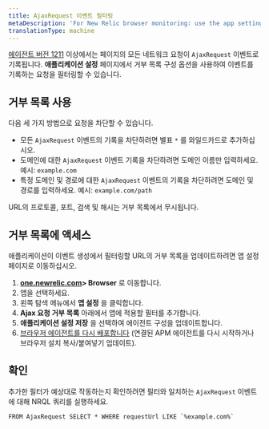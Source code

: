 ```yaml
---
title: AjaxRequest 이벤트 필터링
metaDescription: 'For New Relic browser monitoring: use the app settings page to filter which network calls are recorded as AjaxRequest events.'
translationType: machine
---
```


[에이전트 버전 1211](https://docs.newrelic.com/docs/release-notes/new-relic-browser-release-notes/browser-agent-release-notes/) 이상에서는 페이지의 모든 네트워크 요청이 `AjaxRequest` 이벤트로 기록됩니다. **애플리케이션 설정** 페이지에서 거부 목록 구성 옵션을 사용하여 이벤트를 기록하는 요청을 필터링할 수 있습니다.

## 거부 목록 사용

다음 세 가지 방법으로 요청을 차단할 수 있습니다.

* 모든 `AjaxRequest` 이벤트의 기록을 차단하려면 별표 `*` 를 와일드카드로 추가하십시오.
* 도메인에 대한 `AjaxRequest` 이벤트 기록을 차단하려면 도메인 이름만 입력하세요. 예시: `example.com`
* 특정 도메인 및 경로에 대한 `AjaxRequest` 이벤트의 기록을 차단하려면 도메인 및 경로를 입력하세요. 예시: `example.com/path`

URL의 프로토콜, 포트, 검색 및 해시는 거부 목록에서 무시됩니다.

## 거부 목록에 액세스

애플리케이션이 이벤트 생성에서 필터링할 URL의 거부 목록을 업데이트하려면 앱 설정 페이지로 이동하십시오.

1. **[one.newrelic.com](https://one.newrelic.com)> Browser** 로 이동합니다.
2. 앱을 선택하세요.
3. 왼쪽 탐색 메뉴에서 **앱 설정** 을 클릭합니다.
4. **Ajax 요청 거부 목록** 아래에서 앱에 적용할 필터를 추가합니다.
5. **애플리케이션 설정 저장** 을 선택하여 에이전트 구성을 업데이트합니다.
6. [브라우저 에이전트를 다시 배포합니다](/docs/browser/new-relic-browser/installation/upgrade-browser-agent) (연결된 APM 에이전트를 다시 시작하거나 브라우저 설치 복사/붙여넣기 업데이트).

## 확인

추가한 필터가 예상대로 작동하는지 확인하려면 필터와 일치하는 `AjaxRequest` 이벤트에 대해 NRQL 쿼리를 실행하세요.

```
FROM AjaxRequest SELECT * WHERE requestUrl LIKE `%example.com%`
```